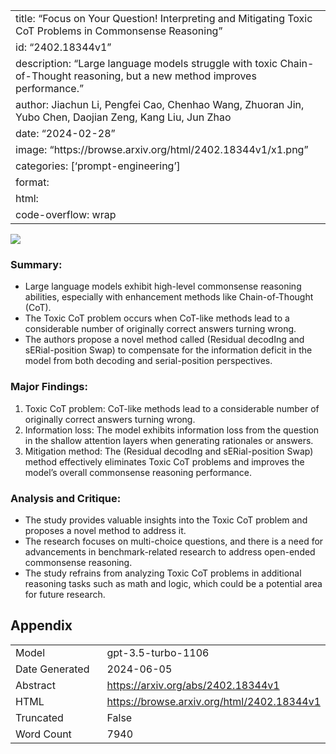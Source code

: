 
---
title: "Focus on Your Question! Interpreting and Mitigating Toxic CoT Problems in Commonsense Reasoning"
id: "2402.18344v1"
description: "Large language models struggle with toxic Chain-of-Thought reasoning, but a new method improves performance."
author: Jiachun Li, Pengfei Cao, Chenhao Wang, Zhuoran Jin, Yubo Chen, Daojian Zeng, Kang Liu, Jun Zhao
date: "2024-02-28"
image: "https://browse.arxiv.org/html/2402.18344v1/x1.png"
categories: ['prompt-engineering']
format:
  html:
    code-overflow: wrap
---

![](https://browse.arxiv.org/html/2402.18344v1/x1.png)

### **Summary:**
- Large language models exhibit high-level commonsense reasoning abilities, especially with enhancement methods like Chain-of-Thought (CoT).
- The Toxic CoT problem occurs when CoT-like methods lead to a considerable number of originally correct answers turning wrong.
- The authors propose a novel method called (Residual decodIng and sERial-position Swap) to compensate for the information deficit in the model from both decoding and serial-position perspectives.

### Major Findings:
1. Toxic CoT problem: CoT-like methods lead to a considerable number of originally correct answers turning wrong.
2. Information loss: The model exhibits information loss from the question in the shallow attention layers when generating rationales or answers.
3. Mitigation method: The (Residual decodIng and sERial-position Swap) method effectively eliminates Toxic CoT problems and improves the model’s overall commonsense reasoning performance.

### Analysis and Critique:
- The study provides valuable insights into the Toxic CoT problem and proposes a novel method to address it.
- The research focuses on multi-choice questions, and there is a need for advancements in benchmark-related research to address open-ended commonsense reasoning.
- The study refrains from analyzing Toxic CoT problems in additional reasoning tasks such as math and logic, which could be a potential area for future research.

## Appendix

|          |          |
|----------|----------|
| Model     | gpt-3.5-turbo-1106       |
| Date Generated     | 2024-06-05       |
| Abstract | [https://arxiv.org/abs/2402.18344v1](https://arxiv.org/abs/2402.18344v1)        |
| HTML     | [https://browse.arxiv.org/html/2402.18344v1](https://browse.arxiv.org/html/2402.18344v1)       |
| Truncated       | False       |
| Word Count       | 7940       |